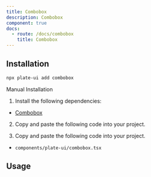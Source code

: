 ```yaml
---
title: Combobox
description: Combobox
component: true
docs:
  - route: /docs/combobox
    title: Combobox
---
```


<ComponentPreview name="playground-demo" id="mention" />

## Installation

```bash
npx plate-ui add combobox
```

<Accordion type="single" collapsible>
<AccordionItem value="manual-installation">
<AccordionTrigger>Manual Installation</AccordionTrigger>
<AccordionContent>

1. Install the following dependencies:

- [Combobox](/docs/combobox)

2. Copy and paste the following code into your project.


2. Copy and paste the following code into your project.

- `components/plate-ui/combobox.tsx`

<ComponentSource name="combobox" />

</AccordionContent>

</AccordionItem>
</Accordion>

## Usage

<ComponentSource name="emoji-combobox/emoji-combobox" />
<ComponentSource name="mention-combobox" />
